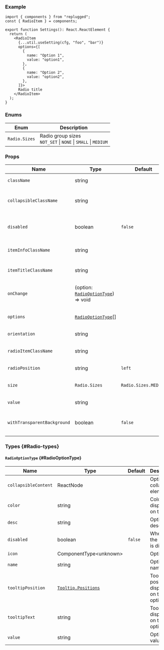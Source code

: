 
### Example

```tsx
import { components } from "replugged";
const { RadioItem } = components;

export function Settings(): React.ReactElement {
  return (
    <RadioItem
      {...util.useSetting(cfg, "foo", "bar")}
      options={[
        {
          name: "Option 1",
          value: "option1",
        },
        {
          name: "Option 2",
          value: "option2",
        },
      ]}>
      Radio title
    </RadioItem>
  );
}
```

### Enums

| Enum          | Description                                                        |
| ------------- | ------------------------------------------------------------------ |
| `Radio.Sizes` | Radio group sizes <br />`NOT_SET` \| `NONE` \| `SMALL` \| `MEDIUM` |

### Props

| Name                        | Type                                                                 | Default              | Description                            |
| --------------------------- | -------------------------------------------------------------------- | -------------------- | -------------------------------------- |
| `className`                 | string                                                               |                      | Component class name                   |
| `collapsibleClassName`      | string                                                               |                      | Radio collapsible element class name   |
| `disabled`                  | boolean                                                              | `false`              | Whether the radio group is disabled    |
| `itemInfoClassName`         | string                                                               |                      | Radio info element class name          |
| `itemTitleClassName`        | string                                                               |                      | Radio title element class name         |
| `onChange`                  | <Required /> (option: [`RadioOptionType`](#RadioOptionType)) => void |                      | Function ran on value change           |
| `options`                   | <Required /> [`RadioOptionType`](#RadioOptionType)[]                 |                      | Array of radio options                 |
| `orientation`               | string                                                               |                      | Radio orientation                      |
| `radioItemClassName`        | string                                                               |                      | Radio item element class name          |
| `radioPosition`             | string                                                               | `left`               | Position of the radio                  |
| `size`                      | `Radio.Sizes`                                                        | `Radio.Sizes.MEDIUM` | Define radio group size                |
| `value`                     | string                                                               |                      | Selected radio value                   |
| `withTransparentBackground` | boolean                                                              | `false`              | Whether the radio group is transparent |

### Types {#Radio-types}

#### `RadioOptionType` {#RadioOptionType}

| Name                 | Type                                 | Default | Description                              |
| -------------------- | ------------------------------------ | ------- | ---------------------------------------- |
| `collapsibleContent` | ReactNode                            |         | Option collapsible elements              |
| `color`              | string                               |         | Color displayed on the side              |
| `desc`               | string                               |         | Option description                       |
| `disabled`           | boolean                              | `false` | Whether the option is disabled           |
| `icon`               | ComponentType<unknown\>              |         | Option icon                              |
| `name`               | <Required /> string                  |         | Option name                              |
| `tooltipPosition`    | [`Tooltip.Positions`](Tooltip#enums) |         | Tooltip position displayed on the option |
| `tooltipText`        | string                               |         | Tooltip text displayed on the option     |
| `value`              | <Required /> string                  |         | Option value                             |
